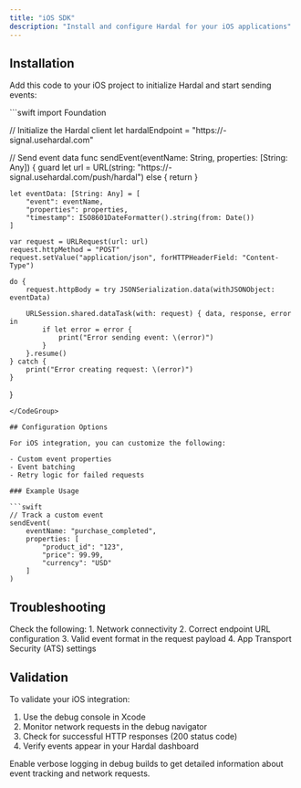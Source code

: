```yaml
---
title: "iOS SDK"
description: "Install and configure Hardal for your iOS applications"
---
```


## Installation

Add this code to your iOS project to initialize Hardal and start sending events:

<CodeGroup>
```swift
import Foundation

// Initialize the Hardal client
let hardalEndpoint = "https://<your-hardal-signal-id>-signal.usehardal.com"

// Send event data
func sendEvent(eventName: String, properties: [String: Any]) {
    guard let url = URL(string: "https://<your-hardal-signal-id>-signal.usehardal.com/push/hardal") else { return }
    
    let eventData: [String: Any] = [
        "event": eventName,
        "properties": properties,
        "timestamp": ISO8601DateFormatter().string(from: Date())
    ]
    
    var request = URLRequest(url: url)
    request.httpMethod = "POST"
    request.setValue("application/json", forHTTPHeaderField: "Content-Type")
    
    do {
        request.httpBody = try JSONSerialization.data(withJSONObject: eventData)
        
        URLSession.shared.dataTask(with: request) { data, response, error in
            if let error = error {
                print("Error sending event: \(error)")
            }
        }.resume()
    } catch {
        print("Error creating request: \(error)")
    }
}
```
</CodeGroup>

## Configuration Options

For iOS integration, you can customize the following:

- Custom event properties
- Event batching
- Retry logic for failed requests

### Example Usage

```swift
// Track a custom event
sendEvent(
    eventName: "purchase_completed",
    properties: [
        "product_id": "123",
        "price": 99.99,
        "currency": "USD"
    ]
)
```

## Troubleshooting

<AccordionGroup>
  <Accordion title="Events not being received">
    Check the following:
    1. Network connectivity
    2. Correct endpoint URL configuration
    3. Valid event format in the request payload
    4. App Transport Security (ATS) settings
  </Accordion>
</AccordionGroup>

## Validation

To validate your iOS integration:

1. Use the debug console in Xcode
2. Monitor network requests in the debug navigator
3. Check for successful HTTP responses (200 status code)
4. Verify events appear in your Hardal dashboard

<Tip>
  Enable verbose logging in debug builds to get detailed information about event tracking and network requests.
</Tip> 